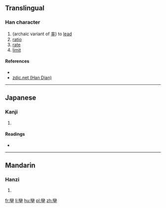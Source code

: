 ==Translingual==

===Han character===
{{Han char|rn=24|rad=十|as=19|sn=21|four=|canj=VFJ|ids=⿱䜌十}}

# (archaic variant of [[率]]) to [[lead]]
# [[ratio]]
# [[rate]]
# [[limit]]

====References====
* {{Han ref|kx=0157.230|dkj=02772|dj=0361.130|hdz=10067.130|uh=535B|ud=21339}}
*[http://www.zdic.net/z/16/js/535B.htm zdic.net (Han Dian)]

----

==Japanese==

===Kanji===
{{ja-kanji|grade=|rs=十19}}

# {{defn|lang=ja|sort=十19}}

====Readings====
* {{ja-readings|on=[[しゅつ]] (shutsu)|kun=[[ひきいる]] (hikiiru)}}

----

==Mandarin==

===Hanzi===
{{cmn-hanzi|pin=[[shuài]] ([[shuai4]])|wg=shuai<sup>4</sup>}}

# {{defn|lang=cmn|sort=十19}}

[[fr:卛]]
[[li:卛]]
[[hu:卛]]
[[pl:卛]]
[[zh:卛]]